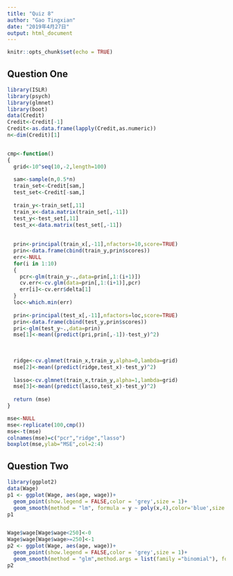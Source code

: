 ```yaml
---
title: "Quiz 8"
author: "Gao Tingxian"
date: "2019年4月27日"
output: html_document
---
```


```r
knitr::opts_chunk$set(echo = TRUE)
```

## Question One

```r
library(ISLR)
library(psych)
library(glmnet)
library(boot)
data(Credit)
Credit<-Credit[-1]
Credit<-as.data.frame(lapply(Credit,as.numeric))
n<-dim(Credit)[1]


cmp<-function()
{
  grid<-10^seq(10,-2,length=100)
  
  sam<-sample(n,0.5*n)
  train_set<-Credit[sam,]
  test_set<-Credit[-sam,]
  
  train_y<-train_set[,11]
  train_x<-data.matrix(train_set[,-11])
  test_y<-test_set[,11]
  test_x<-data.matrix(test_set[,-11])
 
  
  prin<-principal(train_x[,-11],nfactors=10,score=TRUE)
  prin<-data.frame(cbind(train_y,prin$scores))
  err<-NULL
  for(i in 1:10)
  {
    pcr<-glm(train_y~.,data=prin[,1:(i+1)])
    cv.err<-cv.glm(data=prin[,1:(i+1)],pcr)
    err[i]<-cv.err$delta[1]
  }
  loc<-which.min(err)
  
  prin<-principal(test_x[,-11],nfactors=loc,score=TRUE)
  prin<-data.frame(cbind(test_y,prin$scores))
  pri<-glm(test_y~.,data=prin)
  mse[1]<-mean((predict(pri,prin[,-1])-test_y)^2)
  
  
  
  ridge<-cv.glmnet(train_x,train_y,alpha=0,lambda=grid)
  mse[2]<-mean((predict(ridge,test_x)-test_y)^2)
  
  lasso<-cv.glmnet(train_x,train_y,alpha=1,lambda=grid)
  mse[3]<-mean((predict(lasso,test_x)-test_y)^2)
  
  return (mse)
}

mse<-NULL
mse<-replicate(100,cmp())
mse<-t(mse)
colnames(mse)=c("pcr","ridge","lasso")
boxplot(mse,ylab="MSE",col=2:4)
```

## Question Two

```r
library(ggplot2)
data(Wage)
p1 <- ggplot(Wage, aes(age, wage))+
  geom_point(show.legend = FALSE,color = 'grey',size = 1)+
  geom_smooth(method = "lm", formula = y ~ poly(x,4),color='blue',size = 2,se = T)
p1


Wage$wage[Wage$wage<250]<-0
Wage$wage[Wage$wage>=250]<-1
p2 <- ggplot(Wage, aes(age, wage))+
  geom_point(show.legend = FALSE,color = 'grey',size = 1)+
  geom_smooth(method = "glm",method.args = list(family ="binomial"), formula = y ~ poly(x,4),color='blue',size = 2,se = T)
p2
```


